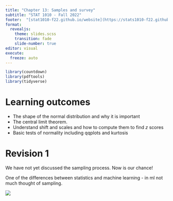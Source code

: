 ```yaml
---
title: "Chapter 13: Samples and survey"
subtitle: "STAT 1010 - Fall 2022"
footer:  "[stat1010-f22.github.io/website](https://stats1010-f22.github.io/website/)"
format: 
  revealjs: 
    theme: slides.scss
    transition: fade
    slide-number: true
editor: visual
execute:
  freeze: auto
---
```


```r
library(countdown)
library(pdftools)
library(tidyverse)
```

# Learning outcomes

::: incremental
-   The shape of the normal distribution and why it is important
-   The central limit theorem.
-   Understand shift and scales and how to compute them to find $z$ scores
-   Basic tests of normality including qqplots and kurtosis
:::

# Revision 1

::: notes
We have not yet discussed the sampling process. Now is our chance!

One of the differences between statistics and machine learning - in ml not much thought of sampling.
:::

![](lect_07-images/parameter_estimate.png)
